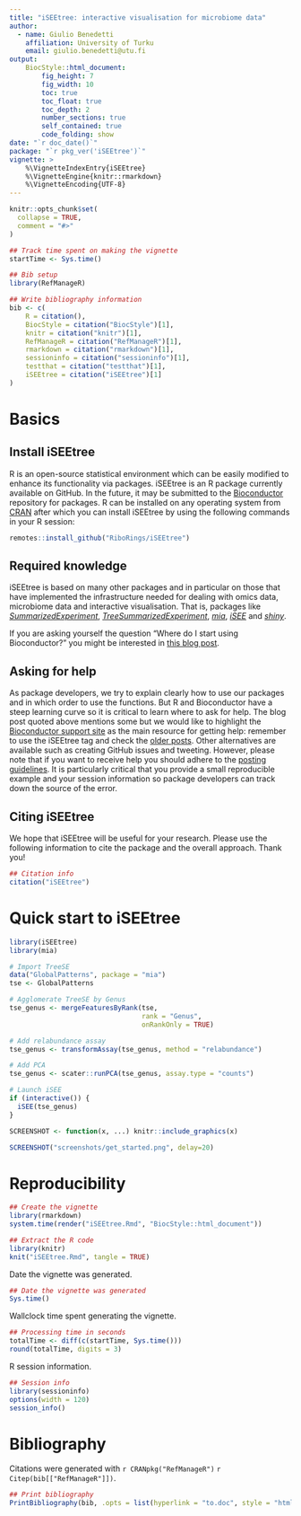 ```yaml
---
title: "iSEEtree: interactive visualisation for microbiome data"
author: 
  - name: Giulio Benedetti
    affiliation: University of Turku
    email: giulio.benedetti@utu.fi
output:
    BiocStyle::html_document:
        fig_height: 7
        fig_width: 10
        toc: true
        toc_float: true
        toc_depth: 2
        number_sections: true
        self_contained: true
        code_folding: show
date: "`r doc_date()`"
package: "`r pkg_ver('iSEEtree')`"
vignette: >
    %\VignetteIndexEntry{iSEEtree}
    %\VignetteEngine{knitr::rmarkdown}
    %\VignetteEncoding{UTF-8}
---
```


```r
knitr::opts_chunk$set(
  collapse = TRUE,
  comment = "#>"
)
```

```r
## Track time spent on making the vignette
startTime <- Sys.time()

## Bib setup
library(RefManageR)

## Write bibliography information
bib <- c(
    R = citation(),
    BiocStyle = citation("BiocStyle")[1],
    knitr = citation("knitr")[1],
    RefManageR = citation("RefManageR")[1],
    rmarkdown = citation("rmarkdown")[1],
    sessioninfo = citation("sessioninfo")[1],
    testthat = citation("testthat")[1],
    iSEEtree = citation("iSEEtree")[1]
)
```

# Basics

## Install iSEEtree
R is an open-source statistical environment which can be easily modified to
enhance its functionality via packages. iSEEtree is an R package currently
available on GitHub. In the future, it may be submitted to the
[Bioconductor](https://bioconductor.org/) repository for packages. R can be
installed on any operating system from [CRAN](https://cran.r-project.org/)
after which you can install iSEEtree by using the following commands in your R
session:

```r
remotes::install_github("RiboRings/iSEEtree")
```

## Required knowledge
iSEEtree is based on many other packages and in particular on those that have implemented the infrastructure needed for dealing with omics data, microbiome
data and interactive visualisation. That is, packages like
[_SummarizedExperiment_](https://bioconductor.org/packages/3.18/bioc/html/SummarizedExperiment.html),
[_TreeSummarizedExperiment_](https://bioconductor.org/packages/3.18/bioc/html/TreeSummarizedExperiment.html),
[_mia_](https://bioconductor.org/packages/3.18/bioc/html/mia.html),
[_iSEE_](https://bioconductor.org/packages/3.18/bioc/html/iSEE.html) and
[_shiny_](https://cran.r-project.org/web/packages/shiny/).

If you are asking yourself the question “Where do I start using Bioconductor?”
you might be interested in
[this blog post](https://lcolladotor.github.io/2014/10/16/startbioc/#.VkOKbq6rRuU).

## Asking for help
As package developers, we try to explain clearly how to use our packages and in
which order to use the functions. But R and Bioconductor have a steep learning
curve so it is critical to learn where to ask for help. The blog post quoted
above mentions some but we would like to highlight the
[Bioconductor support site](https://support.bioconductor.org/) as the main
resource for getting help: remember to use the iSEEtree tag and check the
[older posts](https://support.bioconductor.org/t/iSEEtree/). Other alternatives
are available such as creating GitHub issues and tweeting. However, please note
that if you want to receive help you should adhere to the
[posting guidelines](https://www.bioconductor.org/help/support/posting-guide/).
It is particularly critical that you provide a small reproducible example and
your session information so package developers can track down the source of the
error.

## Citing iSEEtree
We hope that iSEEtree will be useful for your research. Please use the following information to cite the package and the overall approach. Thank you!

```r
## Citation info
citation("iSEEtree")
```

# Quick start to iSEEtree

```r
library(iSEEtree)
library(mia)

# Import TreeSE
data("GlobalPatterns", package = "mia")
tse <- GlobalPatterns

# Agglomerate TreeSE by Genus
tse_genus <- mergeFeaturesByRank(tse,
                                 rank = "Genus",
                                 onRankOnly = TRUE)

# Add relabundance assay
tse_genus <- transformAssay(tse_genus, method = "relabundance")

# Add PCA
tse_genus <- scater::runPCA(tse_genus, assay.type = "counts")

# Launch iSEE
if (interactive()) {
  iSEE(tse_genus)
}
```

```r
SCREENSHOT <- function(x, ...) knitr::include_graphics(x)
```

```r
SCREENSHOT("screenshots/get_started.png", delay=20)
```

# Reproducibility

```r
## Create the vignette
library(rmarkdown)
system.time(render("iSEEtree.Rmd", "BiocStyle::html_document"))

## Extract the R code
library(knitr)
knit("iSEEtree.Rmd", tangle = TRUE)
```

Date the vignette was generated.

```r
## Date the vignette was generated
Sys.time()
```

Wallclock time spent generating the vignette.

```r
## Processing time in seconds
totalTime <- diff(c(startTime, Sys.time()))
round(totalTime, digits = 3)
```

R session information.

```r
## Session info
library(sessioninfo)
options(width = 120)
session_info()
```

# Bibliography

Citations were generated with `r CRANpkg("RefManageR")` `r Citep(bib[["RefManageR"]])`.

```r
## Print bibliography
PrintBibliography(bib, .opts = list(hyperlink = "to.doc", style = "html"))
```

